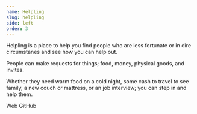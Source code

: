 ```yaml
---
name: Helpling
slug: helpling
side: left
order: 3
---
```


<Content>
  <p>
    Helpling is a place to help you find people who are less fortunate or in
    dire circumstanes and see how you can help out.
  </p>
  <p className="mt-2">
    People can make requests for things; food, money, physical goods, and
    invites.
  </p>
  <p className="mt-2">
    Whether they need warm food on a cold night, some cash to travel to see
    family, a new couch or mattress, or an job interview; you can step in and
    help them.
  </p>
</Content>

<Footer>
  <Link href="https://helpling.app">Web</Link>
  <Link href="https://github.com/khairat">GitHub</Link>
</Footer>
